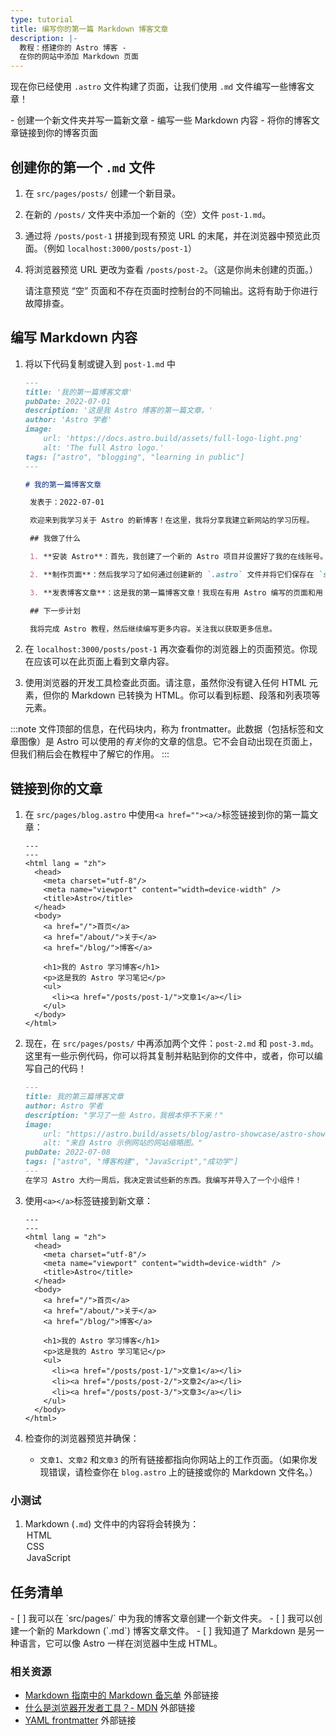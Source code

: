 ```yaml
---
type: tutorial
title: 编写你的第一篇 Markdown 博客文章
description: |-
  教程：搭建你的 Astro 博客 -
  在你的网站中添加 Markdown 页面
---
```


现在你已经使用 `.astro` 文件构建了页面，让我们使用 `.md` 文件编写一些博客文章！

<PreCheck>
  - 创建一个新文件夹并写一篇新文章
  - 编写一些 Markdown 内容
  - 将你的博客文章链接到你的博客页面
</PreCheck>

## 创建你的第一个 `.md` 文件

1. 在 `src/pages/posts/` 创建一个新目录。

2. 在新的 `/posts/` 文件夹中添加一个新的（空）文件 `post-1.md`。

3. 通过将 `/posts/post-1` 拼接到现有预览 URL 的末尾，并在浏览器中预览此页面。（例如 `localhost:3000/posts/post-1`）

4. 将浏览器预览 URL 更改为查看 `/posts/post-2`。（这是你尚未创建的页面。）

    请注意预览 “空” 页面和不存在页面时控制台的不同输出。这将有助于你进行故障排查。   

## 编写 Markdown 内容

1. 将以下代码复制或键入到 `post-1.md` 中

    ```markdown title="src/pages/posts/post-1.md"
    ---
    title: '我的第一篇博客文章'
    pubDate: 2022-07-01
    description: '这是我 Astro 博客的第一篇文章。'
    author: 'Astro 学者'
    image:
        url: 'https://docs.astro.build/assets/full-logo-light.png'
        alt: 'The full Astro logo.'
    tags: ["astro", "blogging", "learning in public"]
    ---
    
    # 我的第一篇博客文章

     发表于：2022-07-01

     欢迎来到我学习关于 Astro 的新博客！在这里，我将分享我建立新网站的学习历程。

     ## 我做了什么

     1. **安装 Astro**：首先，我创建了一个新的 Astro 项目并设置好了我的在线账号。

     2. **制作页面**：然后我学习了如何通过创建新的 `.astro` 文件并将它们保存在 `src/pages/` 文件夹里来制作页面。

     3. **发表博客文章**：这是我的第一篇博客文章！我现在有用 Astro 编写的页面和用 Markdown 写的文章了！

     ## 下一步计划

     我将完成 Astro 教程，然后继续编写更多内容。关注我以获取更多信息。
     ```

2. 在 `localhost:3000/posts/post-1` 再次查看你的浏览器上的页面预览。你现在应该可以在此页面上看到文章内容。

3. 使用浏览器的开发工具检查此页面。请注意，虽然你没有键入任何 HTML 元素，但你的 Markdown 已转换为 HTML。你可以看到标题、段落和列表项等元素。

:::note
文件顶部的信息，在代码块内，称为 frontmatter。此数据（包括标签和文章图像）是 Astro 可以使用的*有关*你的文章的信息。它不会自动出现在页面上，但我们稍后会在教程中了解它的作用。
:::

## 链接到你的文章

1. 在 `src/pages/blog.astro` 中使用`<a href=""><a/>`标签链接到你的第一篇文章：
    ```astro title="src/pages/blog.astro" ins={16-18}
    ---
    ---
    <html lang = "zh">
      <head>
        <meta charset="utf-8"/>
        <meta name="viewport" content="width=device-width" />
        <title>Astro</title>
      </head>
      <body>
        <a href="/">首页</a>
        <a href="/about/">关于</a>
        <a href="/blog/">博客</a>

        <h1>我的 Astro 学习博客</h1>
        <p>这是我的 Astro 学习笔记</p>
        <ul>
          <li><a href="/posts/post-1/">文章1</a></li>
        </ul>
      </body>
    </html>
    ```

2. 现在，在 `src/pages/posts/` 中再添加两个文件：`post-2.md` 和 `post-3.md`。这里有一些示例代码，你可以将其复制并粘贴到你的文件中，或者，你可以编写自己的代码！

    ```md title="src/pages/posts/post-3.md"
    ---
    title: 我的第三篇博客文章
    author: Astro 学者
    description: "学习了一些 Astro，我根本停不下来！"
    image: 
        url: "https://astro.build/assets/blog/astro-showcase/astro-showcase-screenshot.jpg"
        alt: "来自 Astro 示例网站的网站缩略图。"
    pubDate: 2022-07-08
    tags: ["astro", "博客构建", "JavaScript","成功学"]
    ---
    在学习 Astro 大约一周后，我决定尝试些新的东西。我编写并导入了一个小组件！
    ```

3. 使用`<a></a>`标签链接到新文章：

    ```astro title="src/pages/blog.astro" ins={18-19}
    ---
    ---
    <html lang = "zh">
      <head>
        <meta charset="utf-8"/>
        <meta name="viewport" content="width=device-width" />
        <title>Astro</title>
      </head>
      <body>
        <a href="/">首页</a>
        <a href="/about/">关于</a>
        <a href="/blog/">博客</a>

        <h1>我的 Astro 学习博客</h1>
        <p>这是我的 Astro 学习笔记</p>
        <ul>
          <li><a href="/posts/post-1/">文章1</a></li>
          <li><a href="/posts/post-2/">文章2</a></li>
          <li><a href="/posts/post-3/">文章3</a></li>
        </ul>
      </body>
    </html>
    ```

4. 检查你的浏览器预览并确保：

     - `文章1`、`文章2` 和`文章3` 的所有链接都指向你网站上的工作页面。（如果你发现错误，请检查你在 `blog.astro` 上的链接或你的 Markdown 文件名。）

<Box icon="question-mark">

### 小测试

1. Markdown (`.md`) 文件中的内容将会转换为：
    <MultipleChoice>
        <Option isCorrect>HTML</Option>
        <Option>CSS</Option>
        <Option>JavaScript</Option>
    </MultipleChoice>
</Box>

<Box icon="check-list">

## 任务清单

<Checklist>
- [ ] 我可以在 `src/pages/` 中为我的博客文章创建一个新文件夹。
- [ ] 我可以创建一个新的 Markdown (`.md`) 博客文章文件。
- [ ] 我知道了 Markdown 是另一种语言，它可以像 Astro 一样在浏览器中生成 HTML。
</Checklist>
</Box>

### 相关资源

- [Markdown 指南中的 Markdown 备忘单](https://www.markdownguide.org/cheat-sheet/) <Badge>外部链接</Badge>
- [什么是浏览器开发者工具？- MDN](https://developer.mozilla.org/zh-CN/docs/Learn/Common_questions/What_are_browser_developer_tools) <Badge>外部链接</Badge>
- [YAML frontmatter](https://assemble.io/docs/YAML-front-matter.html) <Badge>外部链接</Badge>
